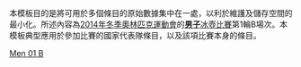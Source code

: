 <noinclude>
本模板目的是將可用於多個條目的原始數據集中在一處，以利於維護及儲存空間的最小化。所述內容為[[2014年冬季奧林匹克運動會]]的[[2014年冬季奧林匹克運動會男子冰壺比賽|'''男子'''冰壺比賽]]第1輪B場次。本模板典型應用於參加比賽的國家代表隊條目，以及該項比賽本身的條目。
</noinclude>{{Curlingbox
| sheet = B {{v|2014 Winter Olympics men's curling draw 1 sheet B}}
| team1 = {{flagIOC|SUI|2014年冬季}} ([[Sven Michel|Michel]]) {{X}}
|0|2|0|0|0|1|0|0|2|0| |5
| team2 = {{flagIOC|SWE|2014年冬季}} ([[尼克拉斯·埃丁|埃丁]])
|0|0|0|0|2|0|3|1|0|1| |7
}}<noinclude>
{{2014 Winter Olympics curling convenience template navbox}}
[[Category:2014年冬季奧林匹克運動會冰壺比賽模板|Men 01 B]]
</noinclude>
